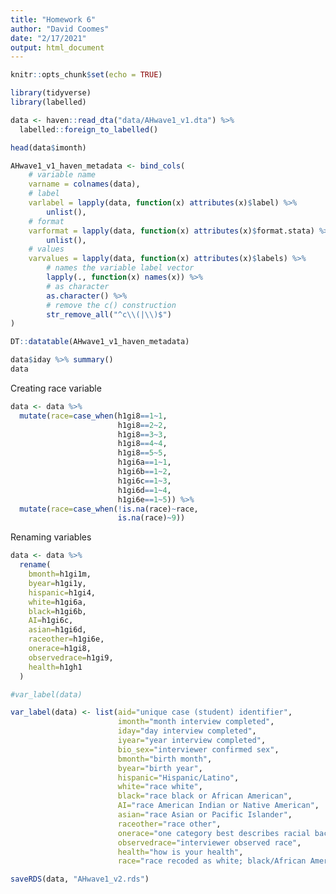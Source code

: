 ```yaml
---
title: "Homework 6"
author: "David Coomes"
date: "2/17/2021"
output: html_document
---
```


```r
knitr::opts_chunk$set(echo = TRUE)
```


```r

library(tidyverse)
library(labelled)

```


```r

data <- haven::read_dta("data/AHwave1_v1.dta") %>%
  labelled::foreign_to_labelled()

head(data$imonth)

AHwave1_v1_haven_metadata <- bind_cols(
    # variable name
    varname = colnames(data),
    # label
    varlabel = lapply(data, function(x) attributes(x)$label) %>% 
        unlist(),
    # format
    varformat = lapply(data, function(x) attributes(x)$format.stata) %>%
        unlist(),
    # values
    varvalues = lapply(data, function(x) attributes(x)$labels) %>% 
        # names the variable label vector
        lapply(., function(x) names(x)) %>% 
        # as character
        as.character() %>% 
        # remove the c() construction
        str_remove_all("^c\\(|\\)$")
)

DT::datatable(AHwave1_v1_haven_metadata)

```

```r

data$iday %>% summary()
data

```

Creating race variable

```r

data <- data %>%
  mutate(race=case_when(h1gi8==1~1,
                        h1gi8==2~2, 
                        h1gi8==3~3,
                        h1gi8==4~4,
                        h1gi8==5~5,
                        h1gi6a==1~1,
                        h1gi6b==1~2,
                        h1gi6c==1~3,
                        h1gi6d==1~4,
                        h1gi6e==1~5)) %>%
  mutate(race=case_when(!is.na(race)~race,
                        is.na(race)~9))

```

Renaming variables

```r

data <- data %>%
  rename(
    bmonth=h1gi1m,
    byear=h1gi1y,
    hispanic=h1gi4,
    white=h1gi6a,
    black=h1gi6b,
    AI=h1gi6c,
    asian=h1gi6d,
    raceother=h1gi6e,
    onerace=h1gi8,
    observedrace=h1gi9,
    health=h1gh1
  )

```



```r

#var_label(data)

var_label(data) <- list(aid="unique case (student) identifier", 
                        imonth="month interview completed",
                        iday="day interview completed",
                        iyear="year interview completed",
                        bio_sex="interviewer confirmed sex",
                        bmonth="birth month",
                        byear="birth year",
                        hispanic="Hispanic/Latino",
                        white="race white",
                        black="race black or African American",
                        AI="race American Indian or Native American",
                        asian="race Asian or Pacific Islander",
                        raceother="race other",
                        onerace="one category best describes racial background",
                        observedrace="interviewer observed race",
                        health="how is your health",
                        race="race recoded as white; black/African American; American Indian; Asian/Pacific Islander; other; unknown/missing")
```


```r

saveRDS(data, "AHwave1_v2.rds")

```

